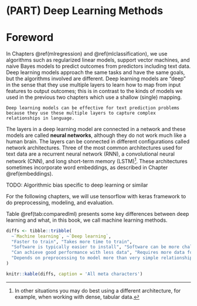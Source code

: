 # (PART) Deep Learning Methods {-}

# Foreword {#dlforeword .unnumbered}

In Chapters \@ref(mlregression) and \@ref(mlclassification), we use algorithms such as regularized linear models, support vector machines, and naive Bayes models to predict outcomes from predictors including text data. Deep learning models approach the same tasks and have the same goals, but the algorithms involved are different. Deep learning models are "deep" in the sense that they use multiple layers to learn how to map from input features to output outcomes; this is in contrast to the kinds of models we used in the previous two chapters which use a shallow (single) mapping. 

```block
Deep learning models can be effective for text prediction problems because they use these multiple layers to capture complex relationships in language.
```

The layers in a deep learning model are connected in a network and these models are called **neural networks**, although they do not work much like a human brain. The layers can be connected in different configurations called network architectures. Three of the most common architectures used for text data are a recurrent neural network (RNN), a convolutional neural network (CNN), and long short-term memory (LSTM)^[In other situations you may do best using a different architecture, for example, when working with dense, tabular data.]. These architectures sometimes incorporate word embeddings, as described in Chapter \@ref(embeddings).

TODO: Algorithmic bias specific to deep learning or similar

For the following chapters, we will use tensorflow with keras framework to do preprocessing, modeling, and evaluation.

Table \@ref(tab:comparedlml) presents some key differences between deep learning and what, in this book, we call machine learning methods.

```r
diffs <- tibble::tribble(
  ~`Machine learning`, ~`Deep learning`,
  "Faster to train", "Takes more time to train",
  "Software is typically easier to install", "Software can be more challenging to install",
  "Can achieve good performance with less data", "Requires more data for good performance",
  "Depends on preprocessing to model more than very simple relationships", "Can model highly complex relationships"
)

knitr::kable(diffs, caption = 'All meta characters')
```


